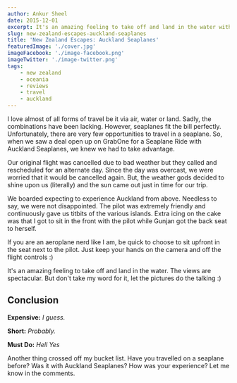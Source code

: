 ```yaml
---
author: Ankur Sheel
date: 2015-12-01
excerpt: It's an amazing feeling to take off and land in the water with Auckland Seaplanes. We boarded expecting to experience Auckland from above. We were not disappointed.
slug: new-zealand-escapes-auckland-seaplanes
title: 'New Zealand Escapes: Auckland Seaplanes'
featuredImage: './cover.jpg'
imageFacebook: './image-facebook.png'
imageTwitter: './image-twitter.png'
tags:
    - new zealand
    - oceania
    - reviews
    - travel
    - auckland
---
```



I love almost of all forms of travel be it via air, water or land. Sadly, the combinations have been lacking. However, seaplanes fit the bill perfectly. Unfortunately, there are very few opportunities to travel in a seaplane. So, when we saw a deal open up on GrabOne for a Seaplane Ride with Auckland Seaplanes, we knew we had to take advantage.

<ImageGallery relativeDirectory={props.path} subDirectory="gallery1" />

Our original flight was cancelled due to bad weather but they called and rescheduled for an alternate day. Since the day was overcast, we were worried that it would be cancelled again. But, the weather gods decided to shine upon us (literally) and the sun came out just in time for our trip.

<ImageGallery relativeDirectory={props.path} subDirectory="gallery2" />

We boarded expecting to experience Auckland from above. Needless to say, we were not disappointed. The pilot was extremely friendly and continuously gave us titbits of the various islands. Extra icing on the cake was that I got to sit in the front with the pilot while Gunjan got the back seat to herself.

If you are an aeroplane nerd like I am, be quick to choose to sit upfront in the seat next to the pilot. Just keep your hands on the camera and off the flight controls :)

<ImageGallery relativeDirectory={props.path} subDirectory="gallery3" />

It's an amazing feeling to take off and land in the water. The views are spectacular. But don't take my word for it, let the pictures do the talking :)

<ImageGallery relativeDirectory={props.path} subDirectory="gallery4" />

## Conclusion

**Expensive:** _I guess._

**Short:** _Probably._

**Must Do:** _Hell Yes_

<Quote quote="Some experiences simply do not translate, you have to go to know." author="Kobi Yamada" />

Another thing crossed off my bucket list.
Have you travelled on a seaplane before? Was it with Auckland Seaplanes? How was your experience? Let me know in the comments.
